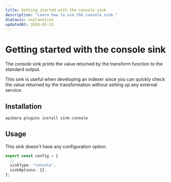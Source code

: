 ```yaml
---
title: Getting started with the console sink
description: "Learn how to use the console sink."
diataxis: explanation
updatedAt: 2024-02-13
---
```


# Getting started with the console sink

The console sink prints the value returned by the transform function to the standard output.

This sink is useful when developing an indexer since you can quickly check the
value returned by the transformation without setting up any external service.

## Installation

```bash [Terminal]
apibara plugins install sink-console
```

## Usage

This sink doesn't have any configuration option.

```ts [indexer.ts]
export const config = {
  // ...
  sinkType: "console",
  sinkOptions: {},
};
```

